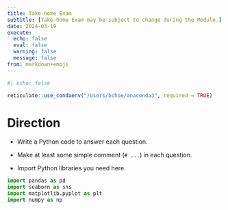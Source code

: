 ```yaml
---
title: Take-home Exam
subtitle: [Take-home Exam may be subject to change during the Module.]
date: 2024-03-19
execute: 
  echo: false
  eval: false
  warning: false
  message: false
from: markdown+emoji
---
```


```r
#| echo: false

reticulate::use_condaenv("/Users/bchoe/anaconda3", required = TRUE)
```

# Direction

-   Write a Python code to answer each question.

-   Make at least some simple comment (`# ...`) in each question.

-   Import Python libraries you need here.

```python
import pandas as pd
import seaborn as sns
import matplotlib.pyplot as plt
import numpy as np
```

<br><br><br>

